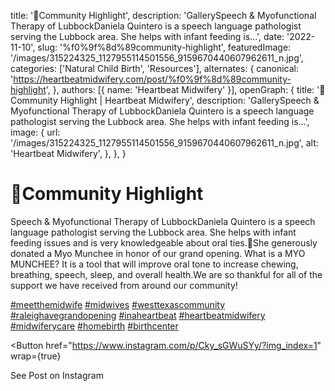   title: '🍉Community Highlight',
  description: 'GallerySpeech & Myofunctional Therapy of LubbockDaniela Quintero is a speech language pathologist serving the Lubbock area. She helps with infant feeding is...',
  date: '2022-11-10',
  slug: '%f0%9f%8d%89community-highlight',
  featuredImage: '/images/315224325_1127955114501556_9159670440607962611_n.jpg',
  categories: ['Natural Child Birth', 'Resources'],
  alternates: {
    canonical: 'https://heartbeatmidwifery.com/post/%f0%9f%8d%89community-highlight',
  },
  authors: [{ name: 'Heartbeat Midwifery' }],
  openGraph: {
    title: '🍉Community Highlight | Heartbeat Midwifery',
    description: 'GallerySpeech & Myofunctional Therapy of LubbockDaniela Quintero is a speech language pathologist serving the Lubbock area. She helps with infant feeding is...',
    image: {
      url: '/images/315224325_1127955114501556_9159670440607962611_n.jpg',
      alt: 'Heartbeat Midwifery',
    },
  },
}


# 🍉Community Highlight

<Gallery>
  <GalleryItem
    src="/images/315224325_1127955114501556_9159670440607962611_n.jpg"
    size="large"
  />
  <GalleryItem
    src="/images/314909993_3289422121317082_1846289374198392119_n.jpg"
    size="large"
  />
</Gallery>

Speech & Myofunctional Therapy of LubbockDaniela Quintero is a speech language pathologist serving the Lubbock area. She helps with infant feeding issues and is very knowledgeable about oral ties.💫She generously donated a Myo Munchee in honor of our grand opening. What is a MYO MUNCHEE? It is a tool that will improve oral tone to increase chewing, breathing, speech, sleep, and overall health.We are so thankful for all of the support we have received from around our community!

[#meetthemidwife](https://www.instagram.com/explore/tags/meetthemidwife/) [#midwives](https://www.instagram.com/explore/tags/midwives/) [#westtexascommunity](https://www.instagram.com/explore/tags/westtexascommunity/) [#raleighavegrandopening](https://www.instagram.com/explore/tags/raleighavegrandopening/) [#inaheartbeat](https://www.instagram.com/explore/tags/inaheartbeat/) [#heartbeatmidwifery](https://www.instagram.com/explore/tags/heartbeatmidwifery/) [#midwiferycare](https://www.instagram.com/explore/tags/midwiferycare/) [#homebirth](https://www.instagram.com/explore/tags/homebirth/) [#birthcenter](https://www.instagram.com/explore/tags/birthcenter/)

<Button
  href="https://www.instagram.com/p/Cky_sGWuSYy/?img_index=1"
  wrap={true}
>
  See Post on Instagram
</Button>
